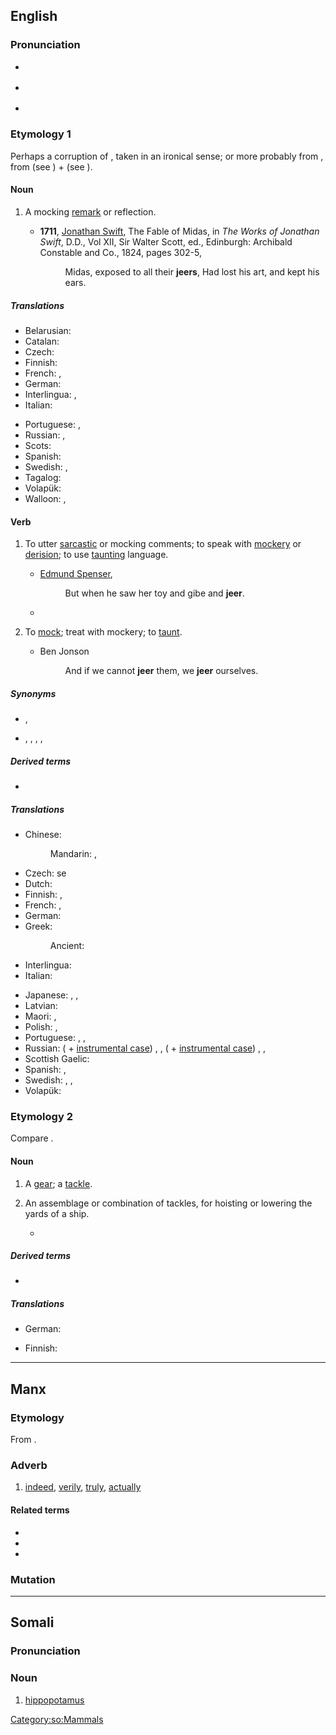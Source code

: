 ==English==

===Pronunciation===
* {{a|RP}} {{IPA|/dʒɪə/|lang=en}}
* {{a|GA}} {{IPA|/dʒɪɹ/|lang=en}}
* {{rhymes|ɪə(r)|lang=en}}

===Etymology 1===
Perhaps a corruption of {{m|en|cheer||to salute with cheers}}, taken in an ironical sense; or more probably from {{bor|en|nl|gekscheren||to jeer|lit=to shear the fool}}, from {{m|nl|gek||a fool}} (see {{m|en|geck}}) + {{m|nl|scheren||to shear}} (see {{m|en|shear|pos=v}}).

====Noun====
{{en-noun}}

# A mocking [[remark]] or reflection.
#: {{syn|en|scoff|taunt|flout|jibe|mockery}}
#* '''1711''', [[w:Jonathan Swift|Jonathan Swift]], The Fable of Midas, in ''The Works of Jonathan Swift'', D.D., Vol XII, Sir Walter Scott, ed., Edinburgh: Archibald Constable and Co., 1824, pages 302-5,
#*: Midas, exposed to all their '''jeers''', Had lost his art, and kept his ears.

=====Translations=====
{{trans-top|mocking remark}}
* Belarusian: {{t|be|здзек|sc=Cyrl}}
* Catalan: {{t|ca|burleria|f}}
* Czech: {{t|cs|posměšek|m}}
* Finnish: {{t+|fi|pilkka}}
* French: {{t+|fr|moquerie|f}}, {{t+|fr|raillerie|f}}
* German: {{t+|de|Spott|m}}
* Interlingua: {{t|ia|burla}}, {{t|ia|crito de derision}}
* Italian: {{t|it|scherno|m}}
{{trans-mid}}
* Portuguese: {{t+|pt|zombaria|f}}, {{t+|pt|escárnio|m}}
* Russian: {{t+|ru|глумле́ние|n}}, {{t+|ru|насме́шка|f}}
* Scots: {{t|sco|afftak}}
* Spanish: {{t|es|burlería}}
* Swedish: {{t+|sv|glåpord|n}}, {{t+|sv|okvädingsord|n}}
* Tagalog: {{t|tl|atsoy}}
* Volapük: {{t+|vo|kof}}
* Walloon: {{t+|wa|glawe|f}}, {{t+|wa|lawe|f}}
{{trans-bottom}}

====Verb====
{{en-verb}}

# {{lb|en|intransitive|jeer '''[[at]]'''}} To utter [[sarcastic]] or mocking comments; to speak with [[mockery]] or [[derision]]; to use [[taunting]] language.
#* [[w:Edmund Spenser|Edmund Spenser]],
#*: But when he saw her toy and gibe and '''jeer'''.
#* {{quote-journal
|date=October 1, 2011
|author=Phil McNulty
|title=Everton 0 - 2 Liverpool
|work=BBC Sport
|url=http://news.bbc.co.uk/sport2/hi/football/eng_prem/15045708.stm
|page=
|passage=At the end of a frantic first 45 minutes, there was still time for Charlie Adam to strike the bar from 20 yards before referee Atkinson departed to a deafening chorus of '''jeering''' from Everton's fans.}}
# {{lb|en|transitive|archaic}} To [[mock]]; treat with mockery; to [[taunt]].
#* Ben Jonson
#*: And if we cannot '''jeer''' them, we '''jeer''' ourselves.

=====Synonyms=====
* {{sense|to utter sarcastic remarks}} {{l|en|scoff}}, {{l|en|sneer}}
* {{sense|to treat with scoffs}} {{l|en|deride}}, {{l|en|flout}}, {{l|en|gibe}}, {{l|en|mock}}, {{l|en|ridicule}}

=====Derived terms=====
* {{l|en|jeeringly}}

=====Translations=====
{{trans-top|to scoff or mock}}
* Chinese:
*: Mandarin: {{t+|cmn|嘲笑|tr=cháoxiào|sc=Hani}}, {{t+|cmn|嘲弄|tr=cháonòng|sc=Hani}}
* Czech: {{t|cs|posmívat}} se
* Dutch: {{t+|nl|spotten}}
* Finnish: {{t+|fi|pilkata}}, {{t+|fi|ilkkua}}
* French: {{t+|fr|moquer}}, {{t+|fr|railler}}
* German: {{t+|de|spotten}}
* Greek:
*: Ancient: {{t|grc|σκώπτω|sc=polytonic}}
* Interlingua: {{t|ia|derider}}
* Italian: {{t+|it|deridere}}
{{trans-mid}}
* Japanese: {{t|ja|冷やかす|tr=[[ひやかす]], hiyakasu|sc=Jpan}}, {{t|ja|野次る|tr=[[やじる]], yajiru|sc=Jpan}}, {{t|ja|嘲る|tr=[[あざける]], azakeru|sc=Jpan}}
* Latvian: {{t|lv|ņirgāties}}
* Maori: {{t|mi|pepehatū}}, {{t|mi|pehapehatū}}
* Polish: {{t+|pl|wyśmiewać}}, {{t+|pl|kpić}}
* Portuguese: {{t+|pt|zombar}}, {{t+|pt|escarnecer}}, {{t+|pt|ridicularizar}}
* Russian: {{t+|ru|насмеха́ться}} ({{l|ru|над}} + [[instrumental case]]) {{g|impf}}, {{g|pf}}, {{t+|ru|глуми́ться}} ({{l|ru|над}} + [[instrumental case]]) {{g|impf}}, {{t+|ru|высме́ивать|impf}}, {{t+|ru|вы́смеять}} {{qualifier|transitive}} {{g|impf}}
* Scottish Gaelic: {{t|gd|mag}}
* Spanish: {{t+|es|burlarse}}, {{t+|es|abuchear}}
* Swedish: {{t+|sv|häckla}}, {{t+|sv|pika}}, {{t+|sv|smäda}}
* Volapük: {{t+|vo|kofön}}
{{trans-bottom}}

===Etymology 2===
Compare {{m|en|gear}}.

====Noun====
{{en-noun}}

# {{lb|en|nautical}} A [[gear]]; a [[tackle]].
# {{lb|en|nautical|in the plural}} An assemblage or combination of tackles, for hoisting or lowering the yards of a ship.
#* {{quote-book|title=The masting and rigging of English ships of war, 1625-1860|page=65|author=James Lees|year=1984|passage=In the nineteenth century, 1811 to be exact, the '''jeers''' were unrove after the yard was slung, the weight of the yard being borne by chain slings. The '''jeers''' used then were a treble block lashed to the mast head through a hole in the center of the top}}

=====Derived terms=====
* {{l|en|jeer capstan}}

=====Translations=====
{{trans-top|gear; tackle}}
* German: {{t+|de|Fall|n}}
{{trans-mid}}
{{trans-bottom}}

{{trans-top|nautical: assemblage for hoisting yards}}
* Finnish: {{t|fi|taljasto}}
{{trans-mid}}
{{trans-bottom}}

----

==Manx==

===Etymology===
From {{inh|gv|sga|dír||due, fit, proper}}.

===Adverb===
{{head|gv|adverb}}

# [[indeed]], [[verily]], [[truly]], [[actually]]
#: {{ux|gv|'''Jeer''' cha nel!|Indeed it is not!}}

====Related terms====
* {{l|gv|jeeragh}}
* {{l|gv|jeerid}}
* {{l|gv|jeerys}}

===Mutation===
{{gv-mut-cons|j|eer}}

----

==Somali==

===Pronunciation===
{{rfp|lang=so}}

===Noun===
{{head|so|noun|g=?}}

# [[hippopotamus]]
#: {{ux|so|'''Jeertu''' way jeclayd dhexqaadka dhoobaada.|The hippopotamus loved wallowing.}}{{attention|so|Please double-check that the translation is correct}}

[[Category:so:Mammals]]